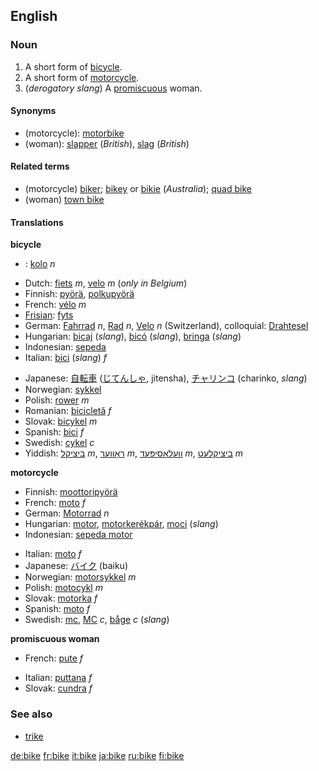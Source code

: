 ==English==

===Noun===
{{en-noun-reg}}

#A short form of [[bicycle]].
#A short form of [[motorcycle]].
#(''derogatory slang'') A [[promiscuous]] woman.

====Synonyms====
*(motorcycle): [[motorbike]]
*(woman): [[slapper]] (''British''), [[slag]] (''British'')

====Related terms====
*(motorcycle) [[biker]]; [[bikey]] or [[bikie]] (''Australia''); [[quad bike]]
*(woman) [[town bike]]

====Translations====

'''bicycle'''
<!--Add short forms only, if possible-->
{{top}}
*{{cz}}: [[kolo]] ''n''
*Dutch: [[fiets]] ''m'', [[velo]] ''m'' (''only in Belgium'')
*Finnish: [[pyörä]], [[polkupyörä]]
*French: [[vélo]] ''m''
*[[Frisian]]: [[fyts]]
*German: [[Fahrrad]] ''n'', [[Rad#German|Rad]] ''n'', [[Velo]] ''n'' (Switzerland), colloquial: [[Drahtesel]]
*Hungarian: [[bicaj]] (''slang''), [[bicó]] (''slang''), [[bringa]] (''slang'')
*Indonesian: [[sepeda]]
*Italian: [[bici]] (''slang'') ''f'' <!-- this is the full form and so is not equivalent to "bike": [[bicicletta]] ''f''-->
{{mid}}
*Japanese: [[自転車]] ([[じてんしゃ]], jitensha), [[チャリンコ]] (charinko, ''slang'')
*Norwegian: [[sykkel]]
*Polish: [[rower]] ''m''
*Romanian: [[bicicletă]] ''f''
*Slovak: [[bicykel]] ''m''
*Spanish: [[bici]] ''f''
*Swedish: [[cykel]] ''c'' 
*Yiddish: [[ביציקל]] ''m'', [[ראָווער]] ''m'', [[וועלאָסיפּעד]] ''m'', [[ביציקלעט]] ''m''
{{bottom}}

'''motorcycle'''
{{top}}
*Finnish: [[moottoripyörä]]
*French: [[moto#French|moto]] ''f''
*German: [[Motorrad]] ''n''
*Hungarian: [[motor]], [[motorkerékpár]], [[moci]] (''slang'')
*Indonesian: [[sepeda motor]]
{{mid}}
*Italian: [[moto#Italian|moto]] ''f''
*Japanese: [[バイク]] (baiku)
*Norwegian: [[motorsykkel]] ''m''
*Polish: [[motocykl]] ''m''
*Slovak: [[motorka#Slovak|motorka]] ''f''
*Spanish: [[moto#Spanish|moto]] ''f''
*Swedish: [[mc]], [[MC]] ''c'', [[båge]] ''c'' (''slang'')
{{bottom}}

'''promiscuous woman'''
{{top}}
*French: [[pute]] ''f''
{{mid}}
*Italian: [[puttana]] ''f''
*Slovak: [[cundra]] ''f''
{{bottom}}

===See also===
*[[trike]]

[[de:bike]]
[[fr:bike]]
[[it:bike]]
[[ja:bike]]
[[ru:bike]]
[[fi:bike]]